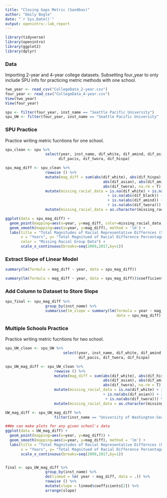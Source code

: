 ```yaml
---
title: "Closing Gaps Metric (Sandbox)"
author: "Emily Bogle" 
date: "`r Sys.Date()`"
output: openintro::lab_report
---
```


```r
library(tidyverse)
library(openintro)
library(ggplot2)
library(dplyr)
```

### Data

Importing 2-year and 4-year college datasets.
Subsetting four_year to only include SPU info for practicing metric methods with one school.

```r
two_year <- read_csv("CollegeData_2-year.csv")
four_year <- read_csv("CollegeData_4-year.csv")
View(two_year)
View(four_year)

spu <- filter(four_year, inst_name == "Seattle Pacific University")
spu_UW <- filter(four_year, inst_name == "Seattle Pacific University" | inst_name == "University of Washington-Seattle Campus")

```

### SPU Practice

Practice writing metric fucntions for one school.

```r
spu_clean <- spu %>%
                  select(year, inst_name, dif_white, dif_amind, dif_asian, dif_black,
                        dif_pacis, dif_twora, dif_hispa)

spu_mag_diff <- spu_clean %>%
                  rowwise () %>%
                  mutate(mag_diff = sum(abs(dif_white), abs(dif_hispa), abs(dif_black),
                                            abs(dif_asian), abs(dif_amind), abs(dif_pacis),
                                            abs(dif_twora), na.rm = T)) %>%
                  mutate(missing_racial_data = is.na(dif_white) + is.na(abs(dif_hispa)) 
                                              + is.na(abs(dif_black)) + is.na(abs(dif_asian)) 
                                              + is.na(abs(dif_amind)) + is.na(abs(dif_pacis))
                                              + is.na(abs(dif_twora))) %>%
                  mutate(missing_racial_data = as.character(missing_racial_data))

ggplot(data = spu_mag_diff) +
  geom_point(mapping=aes(x=year, y=mag_diff, color=missing_racial_data)) +
  geom_smooth(mapping=aes(x=year, y=mag_diff), method = 'lm') +
  labs(title = "Total Magnitudes of Racial Representative Differnces (SPU)",
       x = "Years", y= "Total Magnitued of Racial Difference Percentages", 
       color = "Missing Racial Group Data") +
       scale_x_continuous(breaks=seq(2009,2017,by=1))

```


### Extract Slope of Linear Model


```r
summary(lm(formula = mag_diff ~ year, data = spu_mag_diff))  

summary(lm(formula = mag_diff ~ year, data = spu_mag_diff))$coefficients[2,1] 
```

### Add Column to Dataset to Store Slope


```r
spu_final <- spu_mag_diff %>%   
                  group_by(inst_name) %>%
                  summarise(lm_slope = summary(lm(formula = year ~ mag_diff, 
                                                  data = spu_mag_diff))$coefficients[2,1])
```


### Multiple Schools Practice

Practice writing metric fucntions for two school.

```r
spu_UW_clean <- spu_UW %>%
                          select(year, inst_name, dif_white, dif_amind, dif_asian, dif_black,
                                 dif_pacis, dif_twora, dif_hispa)

spu_UW_mag_diff <- spu_UW_clean %>%
                      rowwise () %>%
                      mutate(mag_diff = sum(abs(dif_white), abs(dif_hispa), abs(dif_black),
                                            abs(dif_asian), abs(dif_amind), abs(dif_pacis),
                                            abs(dif_twora), na.rm = T)) %>%
                      mutate(missing_racial_data = is.na(dif_white) + is.na(abs(dif_hispa)) + is.na(abs(dif_black))
                                            + is.na(abs(dif_asian)) + is.na(abs(dif_amind)) + is.na(abs(dif_pacis))
                                             + is.na(abs(dif_twora))) %>%
                      mutate(missing_racial_data = as.character(missing_racial_data))

UW_mag_diff <- spu_UW_mag_diff %>%
                      filter(inst_name == "University of Washington-Seattle Campus")

##We can make plots for any given school's data
ggplot(data = UW_mag_diff) +
  geom_point(mapping=aes(x=year, y=mag_diff)) +
  geom_smooth(mapping=aes(x=year, y=mag_diff), method = 'lm') +
  labs(title = "Total Magnitudes of Racial Representative Differnces (UW)",
       x = "Years", y= "Total Magnitued of Racial Difference Percentages") +
       scale_x_continuous(breaks=seq(2009,2017,by=1))


final <- spu_UW_mag_diff %>%   
                  group_by(inst_name) %>%
                  do(linmod = lm( year ~ mag_diff, data = .)) %>%
                  rowwise () %>%
                  mutate(slope = linmod$coefficients[2]) %>%
                  arrange(slope)
```

